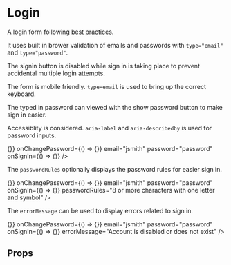 
<Meta title="Components/Login" component={Login} />

# Login

A login form following [best practices](web.dev/sign-in-form-best-practices/#checklist).

It uses built in brower validation of emails and passwords with `type="email"` and `type="password"`.

The signin button is disabled while sign in is taking place to prevent accidental multiple login attempts.

The form is mobile friendly. `type=email` is used to bring up the correct keyboard.

The typed in password can viewed with the show password button to make sign in easier.

Accessiblity is considered. `aria-label` and `aria-describedby` is used for password inputs.

<Canvas>
  <Story name="default">
    <Login
      onChangeEmail={() => {}}
      onChangePassword={() => {}}
      email="jsmith"
      password="password"
      onSignIn={() => {}}
    />
  </Story>
</Canvas>

The `passwordRules` optionally displays the password rules for easier sign in.

<Canvas>
  <Story name="password rules">
    <Login
      onChangeEmail={() => {}}
      onChangePassword={() => {}}
      email="jsmith"
      password="password"
      onSignIn={() => {}}
      passwordRules="8 or more characters with one letter and symbol"
    />
  </Story>
</Canvas>

The `errorMessage` can be used to display errors related to sign in.

<Canvas>
  <Story name="error">
    <Login
      onChangeEmail={() => {}}
      onChangePassword={() => {}}
      email="jsmith"
      password="password"
      onSignIn={() => {}}
      errorMessage="Account is disabled or does not exist"
    />
  </Story>
</Canvas>

## Props

<ArgsTable of={Login} />
